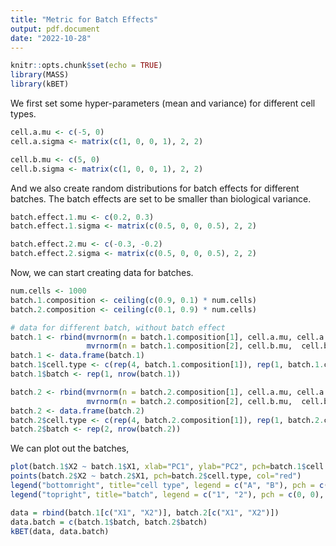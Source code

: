 ---
title: "Metric for Batch Effects"
output: pdf.document
date: "2022-10-28"
---

```{r setup, include=FALSE}
knitr::opts.chunk$set(echo = TRUE)
library(MASS)
library(kBET)
```

We first set some hyper-parameters (mean and variance) for different cell types.

```{r}
cell.a.mu <- c(-5, 0)
cell.a.sigma <- matrix(c(1, 0, 0, 1), 2, 2)

cell.b.mu <- c(5, 0)
cell.b.sigma <- matrix(c(1, 0, 0, 1), 2, 2)
```

And we also create random distributions for batch effects for different batches. The batch effects are set to be smaller than biological variance.

```{r}
batch.effect.1.mu <- c(0.2, 0.3)
batch.effect.1.sigma <- matrix(c(0.5, 0, 0, 0.5), 2, 2)

batch.effect.2.mu <- c(-0.3, -0.2)
batch.effect.2.sigma <- matrix(c(0.5, 0, 0, 0.5), 2, 2)
```

Now, we can start creating data for batches.

```{r}
num.cells <- 1000
batch.1.composition <- ceiling(c(0.9, 0.1) * num.cells)
batch.2.composition <- ceiling(c(0.1, 0.9) * num.cells)

# data for different batch, without batch effect
batch.1 <- rbind(mvrnorm(n = batch.1.composition[1], cell.a.mu, cell.a.sigma),
                 mvrnorm(n = batch.1.composition[2], cell.b.mu,  cell.b.sigma))
batch.1 <- data.frame(batch.1)
batch.1$cell.type <- c(rep(4, batch.1.composition[1]), rep(1, batch.1.composition[2]))
batch.1$batch <- rep(1, nrow(batch.1))

batch.2 <- rbind(mvrnorm(n = batch.2.composition[1], cell.a.mu, cell.a.sigma),
                 mvrnorm(n = batch.2.composition[2], cell.b.mu,  cell.b.sigma))
batch.2 <- data.frame(batch.2)
batch.2$cell.type <- c(rep(4, batch.2.composition[1]), rep(1, batch.2.composition[2]))
batch.2$batch <- rep(2, nrow(batch.2))
```


We can plot out the batches,

```{r}
plot(batch.1$X2 ~ batch.1$X1, xlab="PC1", ylab="PC2", pch=batch.1$cell.type, col="blue", xlim=c(min(batch.1$X1), max(batch.2$X1)+3), ylim=c(min(batch.1$X2)-1, max(batch.1$X2)+1))
points(batch.2$X2 ~ batch.2$X1, pch=batch.2$cell.type, col="red")
legend("bottomright", title="cell type", legend = c("A", "B"), pch = c(4, 1))
legend("topright", title="batch", legend = c("1", "2"), pch = c(0, 0), col = c("red", "blue"))
```

```{r}
data = rbind(batch.1[c("X1", "X2")], batch.2[c("X1", "X2")])
data.batch = c(batch.1$batch, batch.2$batch)
kBET(data, data.batch)
```